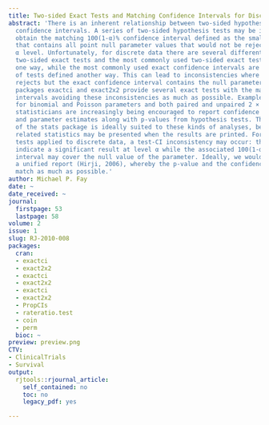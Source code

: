 ```yaml
---
title: Two-sided Exact Tests and Matching Confidence Intervals for Discrete Data
abstract: 'There is an inherent relationship between two-sided hypothesis tests and
  confidence intervals. A series of two-sided hypothesis tests may be inverted to
  obtain the matching 100(1-α)% confidence interval defined as the smallest interval
  that contains all point null parameter values that would not be rejected at the
  α level. Unfortunately, for discrete data there are several different ways of defining
  two-sided exact tests and the most commonly used two-sided exact tests are defined
  one way, while the most commonly used exact confidence intervals are inversions
  of tests defined another way. This can lead to inconsistencies where the exact test
  rejects but the exact confidence interval contains the null parameter value. The
  packages exactci and exact2x2 provide several exact tests with the matching confidence
  intervals avoiding these inconsistencies as much as possible. Examples are given
  for binomial and Poisson parameters and both paired and unpaired 2 × 2 tables. Applied
  statisticians are increasingly being encouraged to report confidence intervals (CI)
  and parameter estimates along with p-values from hypothesis tests. The htest class
  of the stats package is ideally suited to these kinds of analyses, because all the
  related statistics may be presented when the results are printed. For exact two-sided
  tests applied to discrete data, a test-CI inconsistency may occur: the p-value may
  indicate a significant result at level α while the associated 100(1-α)% confidence
  interval may cover the null value of the parameter. Ideally, we would like to present
  a unified report (Hirji, 2006), whereby the p-value and the confidence interval
  match as much as possible.'
author: Michael P. Fay
date: ~
date_received: ~
journal:
  firstpage: 53
  lastpage: 58
volume: 2
issue: 1
slug: RJ-2010-008
packages:
  cran:
  - exactci
  - exact2x2
  - exactci
  - exact2x2
  - exactci
  - exact2x2
  - PropCIs
  - rateratio.test
  - coin
  - perm
  bioc: ~
preview: preview.png
CTV:
- ClinicalTrials
- Survival
output:
  rjtools::rjournal_article:
    self_contained: no
    toc: no
    legacy_pdf: yes

---
```

